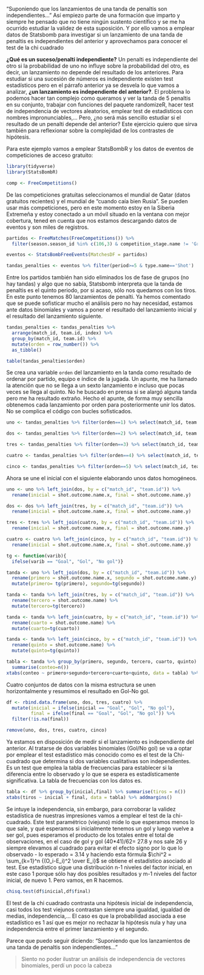 "Suponiendo que los lanzamientos de una tanda de penaltis son independientes..." Así empiezo parte de una formación que imparto y siempre he pensado que no tiene ningún sustento científico y se me ha ocurrido estudiar la validez de esta suposición. Y por ello vamos a emplear datos de Statsbomb para investigar si un lanzamiento  de una tanda de penaltis es independientes del anterior y aprovechamos para conocer el test de la chi cuadrado

**¿Qué es un suceso/penalti independiente?** Un penalti es independiente del otro si la probabilidad de uno no influye sobre la probabilidad del otro, es decir, un lanzamiento no depende del resultado de los anteriores. Para estudiar si una sucesión de números es independiente existen test estadísticos pero en el párrafo anterior ya se desvela lo que vamos a analizar, **¿un lanzamiento es independiente del anterior?**. El problema lo podemos hacer tan complejo como queramos y ver la tanda de 5 penaltis en su conjunto, trabajar con funciones del paquete randomizeR, hacer test de independencia de vectores aleatorios, emplear test de estadísticos con nombres impronunciables,... Pero, ¿no será más sencillo estudiar si el resultado de un penalti depende del anterior? Este ejercicio quiero que sirva también para reflexionar sobre la complejidad de los contrastes de hipótesis. 

Para este ejemplo vamos a emplear StatsBombR y los datos de eventos de competiciones de acceso gratuito:

```r
library(tidyverse)
library(StatsBombR)

comp <- FreeCompetitions()
```
De las competiciones gratuitas seleccionamos el mundial de Qatar (datos gratuitos recientes) y el mundial de "cuando caía bien Rusia". Se pueden usar más competiciones, pero en este momento estoy en la Siberia Extremeña y estoy conectado a un móvil situado en la ventana con mejor cobertura, tened en cuenta que nos estamos descargando datos de eventos y son miles de registros. 

```r
partidos <- FreeMatches(FreeCompetitions()) %>% 
  filter(season.season_id %in% c(106,3) & competition_stage.name != 'Group Stage')

eventos <- StatsBombFreeEvents(MatchesDF = partidos)

tandas_penalties <- eventos %>% filter(period>=5 & type.name=='Shot')
```

Entre los partidos también han sido eliminados los de fase de grupos (no hay tandas) y algo que no sabía, Statsbomb interpreta que la tanda de penaltis es el quinto periodo, por si acaso, sólo nos quedamos con los tiros. En este punto tenemos 80 lanzamientos de penalti. Ya hemos comentado que se puede sofisticar mucho el análisis pero no hay necesidad, estamos ante datos binomiales y vamos a poner el resultado del lanzamiento inicial y el resultado del lanzamiento siguiente.


```r
tandas_penalties <- tandas_penalties %>% 
  arrange(match_id, team.id, index) %>% 
  group_by(match_id, team.id) %>% 
  mutate(orden = row_number()) %>% 
  as_tibble()

table(tandas_penalties$orden)
```

Se crea una variable `orden` del lanzamiento en la tanda como resultado de ordenar por partido, equipo e índice de la jugada. Un apunte, me ha llamado la atención que no se llega a un sexto lanzamiento e incluso que pocas veces se llega al quinto. No he buscado en prensa si se alargó alguna tanda pero me ha resultado extraño. Hecho el apunte, de forma muy sencilla obtenemos cada lanzamiento por orden para posteriormente unir los datos. No se complica el código con bucles sofisticados. 

```r
uno <- tandas_penalties %>% filter(orden==1) %>% select(match_id, team.id, shot.outcome.name) 

dos <- tandas_penalties %>% filter(orden==2) %>% select(match_id, team.id, shot.outcome.name) 

tres <- tandas_penalties %>% filter(orden==3) %>% select(match_id, team.id, shot.outcome.name) 

cuatro <- tandas_penalties %>% filter(orden==4) %>% select(match_id, team.id, shot.outcome.name) 

cinco <- tandas_penalties %>% filter(orden==5) %>% select(match_id, team.id, shot.outcome.name) 
```

Ahora se une el inicial con el siguiente elaborando unos datos homogéneos. 

```r
uno <- uno %>% left_join(dos, by = c("match_id", "team.id")) %>% 
  rename(inicial = shot.outcome.name.x, final = shot.outcome.name.y)

dos <- dos %>% left_join(tres, by = c("match_id", "team.id")) %>% 
  rename(inicial = shot.outcome.name.x, final = shot.outcome.name.y)

tres <- tres %>% left_join(cuatro, by = c("match_id", "team.id")) %>% 
  rename(inicial = shot.outcome.name.x, final = shot.outcome.name.y)

cuatro <- cuatro %>% left_join(cinco, by = c("match_id", "team.id")) %>% 
  rename(inicial = shot.outcome.name.x, final = shot.outcome.name.y)
```

```r
tg <- function(varib){
  ifelse(varib == "Goal", "Gol", "No gol")}

tanda <- uno %>% left_join(dos, by = c("match_id", "team.id")) %>% 
  rename(primero = shot.outcome.name.x, segundo = shot.outcome.name.y) %>% 
  mutate(primero= tg(primero), segundo=tg(segundo))

tanda <- tanda %>% left_join(tres, by = c("match_id", "team.id")) %>% 
  rename(tercero = shot.outcome.name) %>% 
  mutate(tercero=tg(tercero))

tanda <- tanda %>% left_join(cuatro, by = c("match_id", "team.id")) %>% 
  rename(cuarto = shot.outcome.name) %>% 
  mutate(cuarto=tg(cuarto))

tanda <- tanda %>% left_join(cinco, by = c("match_id", "team.id")) %>% 
  rename(quinto = shot.outcome.name) %>% 
  mutate(quinto=tg(quinto))

tabla <- tanda %>% group_by(primero, segundo, tercero, cuarto, quinto) %>% 
  summarise(conteo=n())
xtabs(conteo ~ primero+segundo+tercero+cuarto+quinto, data = tabla) %>% addmargins()
```
Cuatro conjuntos de datos con la misma estructura se unen horizontalmente y resumimos el resultado en Gol-No gol.

```r
df <- rbind.data.frame(uno, dos, tres, cuatro) %>% 
  mutate(inicial = ifelse(inicial == "Goal", "Gol", "No gol"),
         final = ifelse(final == "Goal", "Gol", "No gol")) %>% 
  filter(!is.na(final))

remove(uno, dos, tres, cuatro, cinco)
```

Ya estamos en disposición de medir si el lanzamiento es independiente del anterior. Al tratarse de dos variables binomiales (Gol/No gol) se va a optar por emplear el test estadístico más conocido como es el test de la Chi-cuadrado que determina si dos variables cualitativas son independientes. Es un test que emplea la tabla de frecuencias para establecer si la diferencia entre lo observado y lo que se espera es estadísticamente significativa. La tabla de frecuencias con los datos es. 

```r
tabla <- df %>% group_by(inicial,final) %>% summarise(tiros = n())
xtabs(tiros ~ inicial + final, data = tabla) %>% addmargins()
```

Se intuye la independencia, sin embargo, para corroborar la validez estadística de nuestras impresiones vamos a emplear el test de la chi-cuadrado. Este test paramétrico (viejuno) mide lo que esperamos menos lo que sale, y qué esperamos si inicialmente tenemos un gol y luego vuelve a ser gol, pues esperamos el producto de los totales entre el total de observaciones, en el caso de gol y gol (40*41)/62= 27.8 y nos sale 26 y siempre elevamos al cuadrado para evitar el efecto signo por lo que lo observado - lo esperado =  3.14 y haciendo esta fórmula $\chi^2 = \sum_{k=1}^n {(O_i-E_i)^2 \over E_i}$ se obtiene el estadístico asociado al test. Ese estadístico sigue una distribución n-1 niveles del factor inicial, en este caso 1 porque sólo hay dos posibles resultados y m-1 niveles del factor inicial, de nuevo 1. Pero vamos, en R hacemos. 

```r
chisq.test(df$inicial,df$final)
```

El test de la chi cuadrado contrasta una hipótesis inicial de independencia, casi todos los test viejunos contrastan siempre una igualdad, igualdad de medias, independencia,... El caso es que la probabilidad asociada a ese estadístico es 1 así que es mejor no rechazar la hipótesis nula y hay una independencia entre el primer lanzamiento y el segundo. 

Parece que puedo seguir diciendo: "Suponiendo que los lanzamientos de una tanda de penaltis son independientes..."

>Siento no poder ilustrar un análisis de independencia de vectores binomiales, perdí un poco la cabeza







